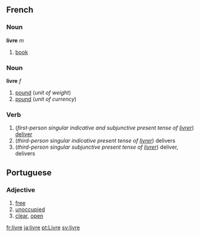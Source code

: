 ==French==
===Noun===
'''livre''' ''m''

#[[book]]

===Noun===
'''livre''' ''f''

#[[pound]] (''unit of weight'')
#[[pound]] (''unit of currency'')

===Verb===
# (''first-person singular indicative and subjunctive present tense of [[livrer]]'') [[deliver]]
# (''third-person singular indicative present tense of [[livrer]]'') delivers
# (''third-person singular subjunctive present tense of [[livrer]]'') deliver, delivers

==Portuguese==
===Adjective===

#[[free]]
#[[unoccupied]]
#[[clear]], [[open]]

[[fr:livre]]
[[ja:livre]]
[[pt:Livre]]
[[sv:livre]]